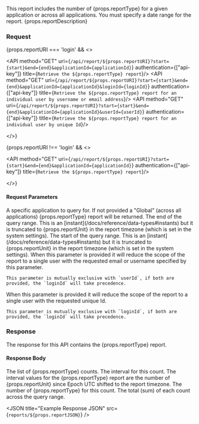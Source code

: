 
This report includes the number of {props.reportType} for a given application or across all applications. You must specify a date range for the report. {props.reportDescription}

### Request

{props.reportURI === 'login' && <>

<API method="GET" uri={`/api/report/${props.reportURI}?start={start}&end={end}&applicationId={applicationId}`} authentication={["api-key"]} title={`Retrieve the ${props.reportType} report`}/>
<API method="GET" uri={`/api/report/${props.reportURI}?start={start}&end={end}&applicationId={applicationId}&loginId={loginId}`} authentication={["api-key"]} title={`Retrieve the ${props.reportType} report for an individual user by username or email address`}/>
<API method="GET" uri={`/api/report/${props.reportURI}?start={start}&end={end}&applicationId={applicationId}&userId={userId}`} authentication={["api-key"]} title={`Retrieve the ${props.reportType} report for an individual user by unique Id`}/>

</>}

{props.reportURI !== 'login' && <>

<API method="GET" uri={`/api/report/${props.reportURI}?start={start}&end={end}&applicationId={applicationId}`} authentication={["api-key"]} title={`Retrieve the ${props.reportType} report`}/>

</>}

#### Request Parameters

<APIBlock>
  <APIField name="applicationId" type="UUID" optional>
    A specific application to query for. If not provided a "Global" (across all applications) {props.reportType} report will be returned.
  </APIField>
  <APIField name="end" type="Long" required>
    The end of the query range. This is an [instant](/docs/reference/data-types#instants) but it is truncated to {props.reportUnit} in the report timezone (which is set in the system settings).
  </APIField>
  <APIField name="start" type="Long" required>
    The start of the query range. This is an [instant](/docs/reference/data-types#instants) but it is truncated to {props.reportUnit} in the report timezone (which is set in the system settings).
  </APIField>
  <APIField name="loginId" type="String" optional since="1.4.0" renderif={props.reportURI === 'login'}>
    When this parameter is provided it will reduce the scope of the report to a single user with the requested email or username specified by this parameter.

    This parameter is mutually exclusive with `userId`, if both are provided, the `loginId` will take precedence.
  </APIField>
  <APIField name="userId" type="UUID" optional since="1.4.0" renderif={props.reportURI === 'login'}>
    When this parameter is provided it will reduce the scope of the report to a single user with the requested unique Id.

    This parameter is mutually exclusive with `loginId`, if both are provided, the `loginId` will take precedence.
  </APIField>
</APIBlock>

### Response

The response for this API contains the {props.reportType} report.

<StandardGetResponseCodes />

#### Response Body

<APIBlock>
  <APIField name={props.reportPrefix}>
    The list of {props.reportType} counts.
  </APIField>
  <APIField name={`${props.reportPrefix}[x].interval`} type="Integer">
    The interval for this count. The interval values for the {props.reportType} report are the number of {props.reportUnit} since Epoch UTC shifted to the report timezone.
  </APIField>
  <APIField name={`${props.reportPrefix}[x].count`} type="Integer">
    The number of {props.reportType} for this count.
  </APIField>
  <APIField name="total" type="Integer">
    The total (sum) of each count across the query range.
  </APIField>
</APIBlock>

<JSON title="Example Response JSON" src={`reports/${props.reportJSON}`} />
